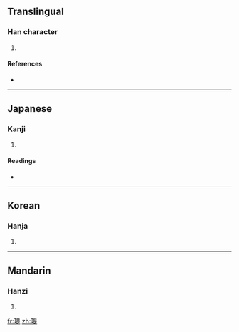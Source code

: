 {{also|珶}}
==Translingual==

===Han character===
{{Han char|rn=96|rad=玉|as=09|sn=13|four=|canj=一土日一人 (MGAMO)}}

# {{defn|Han|sort=玉09}}

====References====
* {{Han ref|kx=0736.210|dkj=21100|dj=1148.010|hdz=21126.030|uh=7445|ud=29765}}

----

==Japanese==

===Kanji===
{{ja-kanji|grade=|rs=玉09}}

# {{defn|Japanese|sort=玉09}}

====Readings====
* {{ja-readings|on=[[てい]] (tei), [[だい]] (dai)|kun=|nanori=}}

----

==Korean==

===Hanja===
{{ko-hanja|hangeul=제|eumhun=|rv=je|mr=che|y=cey}}

# {{defn|Korean|sort=玉09}}

----

==Mandarin==

===Hanzi===
{{cmn-hanzi|pin=[[tí]] ([[ti2]])|wg=t'i<sup>2</sup>}}

# {{defn|Mandarin|sort=玉09}}

[[fr:瑅]]
[[zh:瑅]]